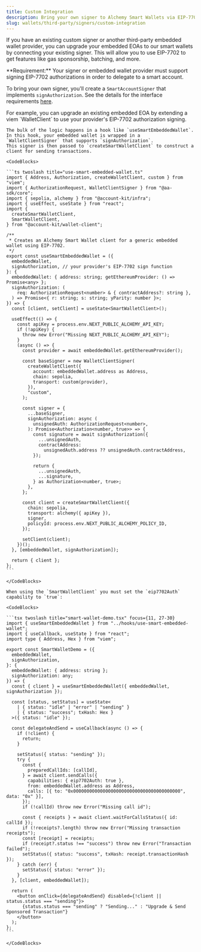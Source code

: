 ```yaml
---
title: Custom Integration
description: Bring your own signer to Alchemy Smart Wallets via EIP-7702
slug: wallets/third-party/signers/custom-integration
---
```


If you have an existing custom signer or another third-party embedded wallet provider, you can upgrade your embedded EOAs to our smart wallets by connecting your existing signer.
This will allow you to use EIP-7702 to get features like gas sponsorship, batching, and more.

<Warning>
  **Requirement:** Your signer or embedded wallet provider must support signing
  EIP-7702 authorizations in order to delegate to a smart account.
</Warning>

To bring your own signer, you'll create a `SmartAccountSigner` that implements `signAuthorization`. See the details for the interface requirements [here](/wallets/resources/types#smartaccountsigner).

<Tabs>
  <Tab title="JavaScript">
    For example, you can upgrade an existing embedded EOA by extending a viem `WalletClient` to use your provider's EIP-7702 authorization signing.

    The bulk of the logic happens in a hook like `useSmartEmbeddedWallet`. In this hook, your embedded wallet is wrapped in a `WalletClientSigner` that supports `signAuthorization`.
    This signer is then passed to `createSmartWalletClient` to construct a client for sending transactions.

    <CodeBlocks>

    ```ts twoslash title="use-smart-embedded-wallet.ts"
    import { Address, Authorization, createWalletClient, custom } from "viem";
    import { AuthorizationRequest, WalletClientSigner } from "@aa-sdk/core";
    import { sepolia, alchemy } from "@account-kit/infra";
    import { useEffect, useState } from "react";
    import {
      createSmartWalletClient,
      SmartWalletClient,
    } from "@account-kit/wallet-client";

    /**
     * Creates an Alchemy Smart Wallet client for a generic embedded wallet using EIP-7702.
     */
    export const useSmartEmbeddedWallet = ({
      embeddedWallet,
      signAuthorization, // your provider's EIP-7702 sign function
    }: {
      embeddedWallet: { address: string; getEthereumProvider: () => Promise<any> };
      signAuthorization: (
        req: AuthorizationRequest<number> & { contractAddress?: string },
      ) => Promise<{ r: string; s: string; yParity: number }>;
    }) => {
      const [client, setClient] = useState<SmartWalletClient>();

      useEffect(() => {
        const apiKey = process.env.NEXT_PUBLIC_ALCHEMY_API_KEY;
        if (!apiKey) {
          throw new Error("Missing NEXT_PUBLIC_ALCHEMY_API_KEY");
        }
        (async () => {
          const provider = await embeddedWallet.getEthereumProvider();

          const baseSigner = new WalletClientSigner(
            createWalletClient({
              account: embeddedWallet.address as Address,
              chain: sepolia,
              transport: custom(provider),
            }),
            "custom",
          );

          const signer = {
            ...baseSigner,
            signAuthorization: async (
              unsignedAuth: AuthorizationRequest<number>,
            ): Promise<Authorization<number, true>> => {
              const signature = await signAuthorization({
                ...unsignedAuth,
                contractAddress:
                  unsignedAuth.address ?? unsignedAuth.contractAddress,
              });

              return {
                ...unsignedAuth,
                ...signature,
              } as Authorization<number, true>;
            },
          };

          const client = createSmartWalletClient({
            chain: sepolia,
            transport: alchemy({ apiKey }),
            signer,
            policyId: process.env.NEXT_PUBLIC_ALCHEMY_POLICY_ID,
          });

          setClient(client);
        })();
      }, [embeddedWallet, signAuthorization]);

      return { client };
    };
    ```

    </CodeBlocks>

    When using the `SmartWalletClient` you must set the `eip7702Auth` capability to `true`:

    <CodeBlocks>

    ```tsx twoslash title="smart-wallet-demo.tsx" focus={11, 27-30}
    import { useSmartEmbeddedWallet } from "../hooks/use-smart-embedded-wallet";
    import { useCallback, useState } from "react";
    import type { Address, Hex } from "viem";

    export const SmartWalletDemo = ({
      embeddedWallet,
      signAuthorization,
    }: {
      embeddedWallet: { address: string };
      signAuthorization: any;
    }) => {
      const { client } = useSmartEmbeddedWallet({ embeddedWallet, signAuthorization });

      const [status, setStatus] = useState<
        | { status: "idle" | "error" | "sending" }
        | { status: "success"; txHash: Hex }
      >({ status: "idle" });

      const delegateAndSend = useCallback(async () => {
        if (!client) {
          return;
        }

        setStatus({ status: "sending" });
        try {
          const {
            preparedCallIds: [callId],
          } = await client.sendCalls({
            capabilities: { eip7702Auth: true },
            from: embeddedWallet.address as Address,
            calls: [{ to: "0x0000000000000000000000000000000000000000", data: "0x" }],
          });
          if (!callId) throw new Error("Missing call id");

          const { receipts } = await client.waitForCallsStatus({ id: callId });
          if (!receipts?.length) throw new Error("Missing transaction receipts");
          const [receipt] = receipts;
          if (receipt?.status !== "success") throw new Error("Transaction failed");
          setStatus({ status: "success", txHash: receipt.transactionHash });
        } catch (err) {
          setStatus({ status: "error" });
        }
      }, [client, embeddedWallet]);

      return (
        <button onClick={delegateAndSend} disabled={!client || status.status === "sending"}>
          {status.status === "sending" ? "Sending..." : "Upgrade & Send Sponsored Transaction"}
        </button>
      );
    };
    ```

    </CodeBlocks>

  </Tab>
</Tabs>
